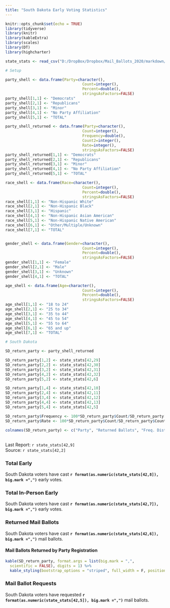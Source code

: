 ```yaml
---
title: "South Dakota Early Voting Statistics"
---
```

```r
knitr::opts_chunk$set(echo = TRUE)
library(tidyverse)
library(knitr)
library(kableExtra)
library(scales)
library(DT)
library(highcharter)

state_stats <- read_csv("D:/DropBox/Dropbox/Mail_Ballots_2020/markdown/2020G_Early_Vote.csv")

# Setup

party_shell <- data.frame(Party=character(),
                                  Count=integer(),
                                  Percent=double(),
                                  stringsAsFactors=FALSE)
party_shell[1,1] <- "Democrats"
party_shell[2,1] <- "Republicans"
party_shell[3,1] <- "Minor"
party_shell[4,1] <- "No Party Affiliation"
party_shell[5,1] <- "TOTAL"

party_shell_returned <- data.frame(Party=character(),
                                  Count=integer(),
                                  Frequency=double(),
                                  Count2=integer(),
                                  Rate=integer(),
                                  stringsAsFactors=FALSE)
party_shell_returned[1,1] <- "Democrats"
party_shell_returned[2,1] <- "Republicans"
party_shell_returned[3,1] <- "Minor"
party_shell_returned[4,1] <- "No Party Affiliation"
party_shell_returned[5,1] <- "TOTAL"

race_shell <- data.frame(Race=character(),
                                  Count=integer(),
                                  Percent=double(),
                                  stringsAsFactors=FALSE)
race_shell[1,1] <- "Non-Hispanic White"
race_shell[2,1] <- "Non-Hispanic Black"
race_shell[3,1] <- "Hispanic"
race_shell[4,1] <- "Non-Hispanic Asian American"
race_shell[5,1] <- "Non-Hispanic Native American"
race_shell[6,1] <- "Other/Multiple/Unknown"
race_shell[7,1] <- "TOTAL"


gender_shell <- data.frame(Gender=character(),
                                  Count=integer(),
                                  Percent=double(),
                                  stringsAsFactors=FALSE)
gender_shell[1,1] <- "Female"
gender_shell[2,1] <- "Male"
gender_shell[3,1] <- "Unknown"
gender_shell[4,1] <- "TOTAL"

age_shell <- data.frame(Age=character(),
                                  Count=integer(),
                                  Percent=double(),
                                  stringsAsFactors=FALSE)
age_shell[1,1] <- "18 to 24"
age_shell[2,1] <- "25 to 34"
age_shell[3,1] <- "35 to 44"
age_shell[4,1] <- "45 to 54"
age_shell[5,1] <- "55 to 64"
age_shell[6,1] <- "65 and up"
age_shell[7,1] <- "TOTAL"

# South Dakota

SD_return_party <- party_shell_returned

SD_return_party[1,2] <- state_stats[42,29] 
SD_return_party[2,2] <- state_stats[42,30] 
SD_return_party[3,2] <- state_stats[42,31] 
SD_return_party[4,2] <- state_stats[42,32] 
SD_return_party[5,2] <- state_stats[42,6] 

SD_return_party[1,4] <- state_stats[42,10] 
SD_return_party[2,4] <- state_stats[42,11] 
SD_return_party[3,4] <- state_stats[42,12] 
SD_return_party[4,4] <- state_stats[42,13] 
SD_return_party[5,4] <- state_stats[42,5] 

SD_return_party$Frequency <- 100*SD_return_party$Count/SD_return_party[5,2]
SD_return_party$Rate <- 100*SD_return_party$Count/SD_return_party$Count2

colnames(SD_return_party) <- c("Party", "Returned Ballots", "Freq. Distribution", "Requested Ballots", "Return Rate")

```
## {.tabset}
Last Report: `r state_stats[42,9]`  
Source:  `r state_stats[42,2]`

### Total Early

South Dakota voters have cast **`r format(as.numeric(state_stats[42,8]), big.mark =",")`** early votes.

### Total In-Person Early

South Dakota voters have cast **`r format(as.numeric(state_stats[42,7]), big.mark =",")`** early votes.

### Returned Mail Ballots

South Dakota voters have cast **`r format(as.numeric(state_stats[42,6]), big.mark =",")`** mail ballots.

#### Mail Ballots Returned by Party Registration

``` r
kable(SD_return_party, format.args = list(big.mark = ",", 
  scientific = FALSE), digits = 1) %>%
  kable_styling(bootstrap_options = "striped", full_width = F, position = "left")
```

### Mail Ballot Requests

South Dakota voters have requested **`r format(as.numeric(state_stats[42,5]), big.mark =",")`** mail ballots.

